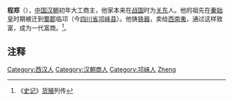 '''程郑'''（{{bd|？||？|catIdx=C}}），[[中国|中国]][[汉朝|汉朝]]初年大工商主，他家本来在[[战国|战国]]时为[[關東_(中國)|关东]]人。他的祖先在[[秦始皇|秦始皇]]时期被迁到[[蜀郡|蜀郡]]临邛（今[[四川省|四川省]][[邛崃县|邛崃县]]）。他铸[[铁器|铁器]]，卖给[[西南夷|西南夷]]，通过这样致富，成为一代富商。<ref>《[[史记|史记]]》[[货殖|货殖]]列传</ref>。

==注释==
{{Reflist}}

{{DEFAULTSORT:cheng zheng}}
[[Category:西汉人|Category:西汉人]]
[[Category:汉朝商人|Category:汉朝商人]]
[[Category:邛崃人|Category:邛崃人]]
[[Category:程姓|Zheng]]
{{汉朝人物小作品}}
